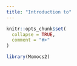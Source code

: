 ```yaml
---
title: "Introduction to"
---
```


```r
knitr::opts_chunk$set(
  collapse = TRUE,
  comment = "#>"
)
```

```r
library(Momocs2)
```
